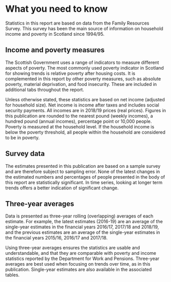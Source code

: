 # What you need to know

Statistics in this report are based on data from the Family Resources Survey. This survey has been the main source of information on household income and poverty in Scotland since 1994/95.

## Income and poverty measures

The Scottish Government uses a range of indicators to measure different aspects of poverty. The most commonly used poverty indicator in Scotland for showing trends is relative poverty after housing costs. It is complemented in this report by other poverty measures, such as absolute poverty, material deprivation, and food insecurity. These are included in additional tabs throughout the report.

Unless otherwise stated, these statistics are based on net income (adjusted for household size). Net income is income after taxes and includes social security payments. All incomes are in 2018/19 prices (real prices). Figures in this publication are rounded to the nearest pound (weekly incomes), a hundred pound (annual incomes), percentage point or 10,000 people. Poverty is measured at the household level. If the household income is below the poverty threshold, all people within the household are considered to be in poverty.

## Survey data

The estimates presented in this publication are based on a sample survey and are therefore subject to sampling error. None of the latest changes in the estimated numbers and percentages of people presented in the body of this report are statistically significant. In time series, looking at longer term trends offers a better indication of significant change.

## Three-year averages

Data is presented as three-year rolling (overlapping) averages of each estimate. For example, the latest estimates (2016-19) are an average of the single-year estimates in the financial years 2016/17, 2017/18 and 2018/19, and the previous estimates are an average of the single-year estimates in the financial years 2015/16, 2016/17 and 2017/18.

Using three-year averages ensures the statistics are usable and understandable, and that they are comparable with poverty and income statistics reported by the Department for Work and Pensions. Three-year averages are best used when focusing on trends over time, as in this publication. Single-year estimates are also available in the associated tables.
